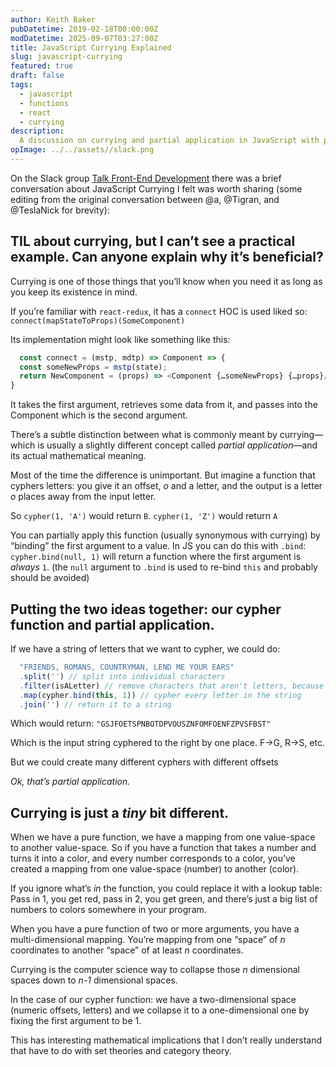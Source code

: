 ```yaml
---
author: Keith Baker
pubDatetime: 2019-02-18T00:00:00Z
modDatetime: 2025-09-07T03:27:00Z
title: JavaScript Currying Explained
slug: javascript-currying
featured: true
draft: false
tags:
  - javascript
  - functions
  - react
  - currying
description:
  A discussion on currying and partial application in JavaScript with practical examples including React's connect and letter ciphering.
opImage: ../../assets//slack.png
---
```


On the Slack group [Talk Front-End Development](//talk-fed.slack.com) there was a brief conversation about JavaScript Currying I felt was worth sharing (some editing from the original conversation between @a, @Tigran, and @TeslaNick for brevity):

## TIL about currying, but I can’t see a practical example. Can anyone explain why it’s beneficial?

Currying is one of those things that you’ll know when you need it as long as you keep its existence in mind.

If you’re familiar with `react-redux`, it has a `connect` HOC is used liked so:
`connect(mapStateToProps)(SomeComponent)`

Its implementation might look like something like this:
```javascript
  const connect = (mstp, mdtp) => Component => {
  const someNewProps = mstp(state);
  return NewComponent = (props) => <Component {…someNewProps} {…props}/>
}
```

It takes the first argument, retrieves some data from it, and passes into the Component which is the second argument.

There’s a subtle distinction between what is commonly meant by currying—which is usually a slightly different concept
called _partial application_—and its actual mathematical meaning.

Most of the time the difference is unimportant. But imagine a function that cyphers letters: you give it an offset, _o_ and a letter, and the output is a letter _o_ places away from the input letter.

So `cypher(1, 'A')` would return `B`. `cypher(1, 'Z')` would return `A`
 
You can partially apply this function (usually synonymous with currying) by “binding” the first argument to a value. In JS you can do this with `.bind`: `cypher.bind(null, 1)` will return a function where the first argument is _always_ `1`. 
(the `null` argument to `.bind` is used to re-bind `this` and probably should be avoided)

## Putting the two ideas together: our cypher function and partial application.

If we have a string of letters that we want to cypher, we could do:
```javascript
  "FRIENDS, ROMANS, COUNTRYMAN, LEND ME YOUR EARS"
  .split('') // split into individual characters
  .filter(isALetter) // remove characters that aren't letters, because you can't cypher commas etc
  .map(cypher.bind(this, 1)) // cypher every letter in the string
  .join('') // return it to a string
```
Which would return:
`"GSJFOETSPNBOTDPVOUSZNFOMFOENFZPVSFBST"`
 
Which is the input string cyphered to the right by one place. F->G, R->S, etc.

But we could create many different cyphers with different offsets

*Ok, that’s partial application.*

## Currying is just a _tiny_ bit different.

When we have a pure function, we have a mapping from one value-space to another value-space. So if you have a function that takes a number and turns it into a color, and every number corresponds to a color, you’ve created a mapping from one value-space (number) to another (color).

If you ignore what’s _in_ the function, you could replace it with a lookup table: Pass in 1, you get red, pass in 2, you get green, and there’s just a big list of numbers to colors somewhere in your program.

When you have a pure function of two or more arguments, you have a multi-dimensional mapping. You’re mapping from one “space” of _n_ coordinates to another “space” of at least _n_ coordinates.

Currying is the computer science way to collapse those _n_ dimensional spaces down to _n-1_ dimensional spaces.

In the case of our cypher function: we have a two-dimensional space (numeric offsets, letters) and we collapse it to a one-dimensional one by fixing the first argument to be 1.

This has interesting mathematical implications that I don’t really understand that have to do with set theories and category theory.
